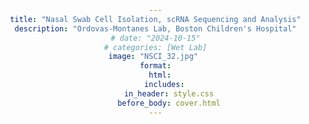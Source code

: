 ```yaml
---
title: "Nasal Swab Cell Isolation, scRNA Sequencing and Analysis"
description: "Ordovas-Montanes Lab, Boston Children's Hospital"
# date: "2024-10-15"
# categories: [Wet Lab]
image: "NSCI_32.jpg" 
format:
  html:
    includes:
      in_header: style.css
      before_body: cover.html
---
```


<script type="text/javascript">
document.write(`
<!-- Background Image with Gradient Overlay and Slideshow -->
<div id="intro-section" style="position: relative; text-align: right; color: white;">

  <!-- Slideshow Background with the images -->
<div class="slideshow-container">
    <!-- Use correct relative paths for the images with gradient overlay -->
    <div class="mySlides fade" style="background-image: linear-gradient(to bottom right, rgba(0, 128, 128, 0.3), rgba(0, 128, 128, 0.3)), url('../../files/img/training/Nasal_Swab_Cell_Isolation_scRNA_Sequencing_and_Analysis/NSCI_1.png'); background-size: cover; background-position: center;"></div>
    <div class="mySlides fade" style="background-image: linear-gradient(to bottom right, rgba(0, 128, 128, 0.3), rgba(0, 128, 128, 0.3)), url('../../files/img/training/Nasal_Swab_Cell_Isolation_scRNA_Sequencing_and_Analysis/NSCI_2.png'); background-size: cover; background-position: center;"></div>
    <div class="mySlides fade" style="background-image: linear-gradient(to bottom right, rgba(0, 128, 128, 0.3), rgba(0, 128, 128, 0.3)), url('../../files/img/training/Nasal_Swab_Cell_Isolation_scRNA_Sequencing_and_Analysis/NSCI_3.png'); background-size: cover; background-position: center;"></div>
    <div class="mySlides fade" style="background-image: linear-gradient(to bottom right, rgba(0, 128, 128, 0.3), rgba(0, 128, 128, 0.3)), url('../../files/img/training/Nasal_Swab_Cell_Isolation_scRNA_Sequencing_and_Analysis/NSCI_4.jpg'); background-size: cover; background-position: center;"></div>
    <div class="mySlides fade" style="background-image: linear-gradient(to bottom right, rgba(0, 128, 128, 0.3), rgba(0, 128, 128, 0.3)), url('../../files/img/training/Nasal_Swab_Cell_Isolation_scRNA_Sequencing_and_Analysis/NSCI_5.png'); background-size: cover; background-position: center;"></div>
    <div class="mySlides fade" style="background-image: linear-gradient(to bottom right, rgba(0, 128, 128, 0.3), rgba(0, 128, 128, 0.3)), url('../../files/img/training/Nasal_Swab_Cell_Isolation_scRNA_Sequencing_and_Analysis/NSCI_6.jpg'); background-size: cover; background-position: center;"></div>
    <div class="mySlides fade" style="background-image: linear-gradient(to bottom right, rgba(0, 128, 128, 0.3), rgba(0, 128, 128, 0.3)), url('../../files/img/training/Nasal_Swab_Cell_Isolation_scRNA_Sequencing_and_Analysis/NSCI_7.jpg'); background-size: cover; background-position: center;"></div>
    <div class="mySlides fade" style="background-image: linear-gradient(to bottom right, rgba(0, 128, 128, 0.3), rgba(0, 128, 128, 0.3)), url('../../files/img/training/Nasal_Swab_Cell_Isolation_scRNA_Sequencing_and_Analysis/NSCI_8.png'); background-size: cover; background-position: center;"></div>
    <div class="mySlides fade" style="background-image: linear-gradient(to bottom right, rgba(0, 128, 128, 0.3), rgba(0, 128, 128, 0.3)), url('../../files/img/training/Nasal_Swab_Cell_Isolation_scRNA_Sequencing_and_Analysis/NSCI_9.jpg'); background-size: cover; background-position: center;"></div>
    <div class="mySlides fade" style="background-image: linear-gradient(to bottom right, rgba(0, 128, 128, 0.3), rgba(0, 128, 128, 0.3)), url('../../files/img/training/Nasal_Swab_Cell_Isolation_scRNA_Sequencing_and_Analysis/NSCI_10.jpg'); background-size: cover; background-position: center;"></div>
    <div class="mySlides fade" style="background-image: linear-gradient(to bottom right, rgba(0, 128, 128, 0.3), rgba(0, 128, 128, 0.3)), url('../../files/img/training/Nasal_Swab_Cell_Isolation_scRNA_Sequencing_and_Analysis/NSCI_11.png'); background-size: cover; background-position: center;"></div>
    <div class="mySlides fade" style="background-image: linear-gradient(to bottom right, rgba(0, 128, 128, 0.3), rgba(0, 128, 128, 0.3)), url('../../files/img/training/Nasal_Swab_Cell_Isolation_scRNA_Sequencing_and_Analysis/NSCI_12.png'); background-size: cover; background-position: center;"></div>
    <div class="mySlides fade" style="background-image: linear-gradient(to bottom right, rgba(0, 128, 128, 0.3), rgba(0, 128, 128, 0.3)), url('../../files/img/training/Nasal_Swab_Cell_Isolation_scRNA_Sequencing_and_Analysis/NSCI_13.png'); background-size: cover; background-position: center;"></div>
    <div class="mySlides fade" style="background-image: linear-gradient(to bottom right, rgba(0, 128, 128, 0.3), rgba(0, 128, 128, 0.3)), url('../../files/img/training/Nasal_Swab_Cell_Isolation_scRNA_Sequencing_and_Analysis/NSCI_14.png'); background-size: cover; background-position: center;"></div>
    <div class="mySlides fade" style="background-image: linear-gradient(to bottom right, rgba(0, 128, 128, 0.3), rgba(0, 128, 128, 0.3)), url('../../files/img/training/Nasal_Swab_Cell_Isolation_scRNA_Sequencing_and_Analysis/NSCI_15.jpg'); background-size: cover; background-position: center;"></div>
    <div class="mySlides fade" style="background-image: linear-gradient(to bottom right, rgba(0, 128, 128, 0.3), rgba(0, 128, 128, 0.3)), url('../../files/img/training/Nasal_Swab_Cell_Isolation_scRNA_Sequencing_and_Analysis/NSCI_16.png'); background-size: cover; background-position: center;"></div>
    <div class="mySlides fade" style="background-image: linear-gradient(to bottom right, rgba(0, 128, 128, 0.3), rgba(0, 128, 128, 0.3)), url('../../files/img/training/Nasal_Swab_Cell_Isolation_scRNA_Sequencing_and_Analysis/NSCI_17.png'); background-size: cover; background-position: center;"></div>
      <div class="mySlides fade" style="background-image: linear-gradient(to bottom right, rgba(0, 128, 128, 0.3), rgba(0, 128, 128, 0.3)), url('../../files/img/training/Nasal_Swab_Cell_Isolation_scRNA_Sequencing_and_Analysis/NSCI_18.png'); background-size: cover; background-position: center;"></div>
  <div class="mySlides fade" style="background-image: linear-gradient(to bottom right, rgba(0, 128, 128, 0.3), rgba(0, 128, 128, 0.3)), url('../../files/img/training/Nasal_Swab_Cell_Isolation_scRNA_Sequencing_and_Analysis/NSCI_31.jpg'); background-size: cover; background-position: center;"></div>
</div>


  <!-- Text Overlay on the Background Image -->
  <div style="position: absolute; bottom: 40px; left: 50%; transform: translateX(-50%); text-align: center; width: 100%;">
    <h1 style="font-size: 3em; font-weight: bold; text-align: center;">Nasal Swab Cell Isolation, scRNA Sequencing, and Analysis</h1>
    <p style="font-size: 1.5em; text-align: center; max-width: 1000px; margin: 0 auto;">
       This protocol provides step-by-step instructions to isolate cells from frozen nasopharyngeal swabs. A typical yield of 50,000 to 100,000 cells can be obtained per swab. This protocol was demonstrated live and followed up with library preparation and sequencing on NextSeq 2000.
    </p>
  </div>
</div>

<!-- Structured Program Details Below the Image -->
<div id="program-details" style="padding: 20px;  background-color: #f9f9f9; max-width: 1200px; margin: 0 auto;">

  <h2 style="text-align: center; font-weight: bold;">Training Details</h2>

  <h3 style="text-align: center; font-weight: bold;">Sample Collection</h3>
  <div style="text-align: center; font-size: 1em; max-width: 1000px; margin: 0 auto;">
Tell Something
  </div>
  
  <p style="text-align: center; font-size: 1em; max-width: 1000px; margin: 0 auto;">
    <img src="../../files/img/training/Nasal_Swab_Cell_Isolation_scRNA_Sequencing_and_Analysis/NSCI_18.png" alt="Sample Collection" style="width: 80%; margin-top: 10px;">
  </p>

  <h3 style="text-align: center; font-weight: bold;">Nasal Swab Cell Isolation</h3>
  <div style="text-align: center; font-size: 1em; max-width: 1000px; margin: 0 auto;">
    This protocol provides step-by-step instructions to isolate cells from frozen nasopharyngeal swabs. A typical yield of 50,000 to 100,000 cells can be obtained per swab. The protocol was demonstrated live and followed by library preparation and sequencing on the NextSeq 2000.
  </div>
  
  
  <p style="text-align: center; font-size: 1em; max-width: 1000px; margin: 0 auto;">
    <img src="../../files/img/training/Nasal_Swab_Cell_Isolation_scRNA_Sequencing_and_Analysis/NSCI_24.png" alt="Cell Isolation Protocol" style="width: 80%; margin-top: 10px;">
  </p>

  <h3 style="text-align: center; font-weight: bold;">Materials and Reagents</h3>
  <div style="text-align: center; font-size: 1em; max-width: 1000px; margin: 0 auto;">
    RPMI + 10 mM DTT<br>
    Accutase (3.5 mL per swab)<br>
    Quenching buffer: RPMI + 10% fetal bovine serum (FBS) + 4 mM EDTA<br>
    50 mL conical tubes, 15 mL conical tubes, 1.5 mL eppendorf tubes<br>
    Thermomixer set to 37°C, agitating at 300 rpm<br>
    Hemocytometer slides<br>
    Forceps, scissors, and sterile pipettes<br>
    Optional: 10X Genomics reagents for single-cell capture
  </div>
  <p style="text-align: center; font-size: 1em; max-width: 1000px; margin: 0 auto;">
    <img src="../../files/img/training/Nasal_Swab_Cell_Isolation_scRNA_Sequencing_and_Analysis/NSCI_29.png" alt="Materials and Reagents" style="width: 80%; margin-top: 10px;">
  </p>

  <h3 style="text-align: center; font-weight: bold;">Procedure Overview</h3>
  <div style="text-align: center; font-size: 1em; max-width: 1000px; margin: 0 auto;">
    Key steps include rapidly thawing the swab, cell dissociation with Accutase and RPMI, filtering cells through a 70 µm filter, and counting viable cells with trypan blue before downstream processing.
  </div>
  <p style="text-align: center; font-size: 1em; max-width: 1000px; margin: 0 auto;">
    <img src="../../files/img/training/Nasal_Swab_Cell_Isolation_scRNA_Sequencing_and_Analysis/NSCI_26.png" alt="Procedure Overview" style="width: 80%; margin-top: 10px;">
    <img src="../../files/img/training/Nasal_Swab_Cell_Isolation_scRNA_Sequencing_and_Analysis/NSCI_27.png" alt="Procedure Overview" style="width: 80%; margin-top: 10px;">
    <img src="../../files/img/training/Nasal_Swab_Cell_Isolation_scRNA_Sequencing_and_Analysis/NSCI_28.png" alt="Procedure Overview" style="width: 80%; margin-top: 10px;">
    <img src="../../files/img/training/Nasal_Swab_Cell_Isolation_scRNA_Sequencing_and_Analysis/NSCI_25.png" alt="Procedure Overview" style="width: 80%; margin-top: 10px;">
    <img src="../../files/img/training/Nasal_Swab_Cell_Isolation_scRNA_Sequencing_and_Analysis/NSCI_3.png" alt="Procedure Overview" style="width: 80%; margin-top: 10px;">
    <img src="../../files/img/training/Nasal_Swab_Cell_Isolation_scRNA_Sequencing_and_Analysis/NSCI_17.png" alt="Procedure Overview" style="width: 80%; margin-top: 10px;">

  </p>

  
  

  <h3 style="text-align: center; font-weight: bold;">Cell Counting and Preparation for scRNA-seq</h3>
  <div style="text-align: center; font-size: 1em; max-width: 1000px; margin: 0 auto;">
    After cell counting, proceed with library preparation for scRNA-seq. This involves using the Honeycomb platform to capture individual cells and prepare them for sequencing.
  </div>
  <p style="text-align: center; font-size: 1em; max-width: 1000px; margin: 0 auto;">
    <img src="../../files/img/training/Nasal_Swab_Cell_Isolation_scRNA_Sequencing_and_Analysis/NSCI_23.png" alt="Cell Counting and Preparation" style="width: 80%; margin-top: 10px;">
    <img src="../../files/img/training/Nasal_Swab_Cell_Isolation_scRNA_Sequencing_and_Analysis/NSCI_2.png" alt="Cell Counting and Preparation" style="width: 80%; margin-top: 10px;">
    <img src="../../files/img/training/Nasal_Swab_Cell_Isolation_scRNA_Sequencing_and_Analysis/NSCI_5.png" alt="Cell Counting and Preparation" style="width: 80%; margin-top: 10px;">

  </p>

  <h3 style="text-align: center; font-weight: bold;">Post-Isolation Cell Processing</h3>
  <div style="text-align: center; font-size: 1em; max-width: 1000px; margin: 0 auto;">
    Proceed to cell staining or downstream applications such as single-cell RNA sequencing to assess the transcriptomic profile of the isolated cells.
  </div>
  <p style="text-align: center; font-size: 1em; max-width: 1000px; margin: 0 auto;">
    <img src="../../files/img/training/Nasal_Swab_Cell_Isolation_scRNA_Sequencing_and_Analysis/NSCI_11.png" alt="Post-Isolation Processing" style="width: 80%; margin-top: 10px;">
    <img src="../../files/img/training/Nasal_Swab_Cell_Isolation_scRNA_Sequencing_and_Analysis/NSCI_4.png" alt="Post-Isolation Processing" style="width: 80%; margin-top: 10px;">
    <img src="../../files/img/training/Nasal_Swab_Cell_Isolation_scRNA_Sequencing_and_Analysis/NSCI_8.png" alt="Post-Isolation Processing" style="width: 80%; margin-top: 10px;">

  </p>


  <h3 style="text-align: center; font-weight: bold;">Single-cell Sequencing at NextSeq-2000 </h3>
  <div style="text-align: center; font-size: 1em; max-width: 1000px; margin: 0 auto;">
    The cell isolation process typically yields between 50,000 to 100,000 cells per swab. Results vary depending on sample quality and processing conditions. After Library preparation using Honeycomb method we sequenced the samples.
  </div>
  
  <p style="text-align: center; font-size: 1em; max-width: 1000px; margin: 0 auto;">
    <img src="../../files/img/training/Nasal_Swab_Cell_Isolation_scRNA_Sequencing_and_Analysis/NSCI_16.png" alt="Procedure Overview" style="width: 80%; margin-top: 10px;">
    <img src="../../files/img/training/Nasal_Swab_Cell_Isolation_scRNA_Sequencing_and_Analysis/NSCI_6.png" alt="Results and Yield" style="width: 80%; margin-top: 10px;">
    <img src="../../files/img/training/Nasal_Swab_Cell_Isolation_scRNA_Sequencing_and_Analysis/NSCI_8.png" alt="Results and Yield" style="width: 80%; margin-top: 10px;">
    <img src="../../files/img/training/Nasal_Swab_Cell_Isolation_scRNA_Sequencing_and_Analysis/NSCI_22.png" alt="Results and Yield" style="width: 80%; margin-top: 10px;">
    <img src="../../files/img/training/Nasal_Swab_Cell_Isolation_scRNA_Sequencing_and_Analysis/NSCI_13.png" alt="Results and Yield" style="width: 80%; margin-top: 10px;">
    <img src="../../files/img/training/Nasal_Swab_Cell_Isolation_scRNA_Sequencing_and_Analysis/NSCI_10.jpg" alt="Results and Yield" style="width: 80%; margin-top: 10px;">
  </p>

  <h3 style="text-align: center; font-weight: bold;">Next Steps and Analysis</h3>
  <div style="text-align: center; font-size: 1em; max-width: 1000px; margin: 0 auto;">
    After completing sequencing on the NextSeq 2000 platform. The computational analysis can be performed using tools like Seurat and Scanpy.
  </div>
  
  <p style="text-align: center; font-size: 1em; max-width: 1000px; margin: 0 auto;">
    <img src="../../files/img/training/Nasal_Swab_Cell_Isolation_scRNA_Sequencing_and_Analysis/NSCI_9.jpg" alt="Procedure Overview" style="width: 80%; margin-top: 10px;">
    <img src="../../files/img/training/Nasal_Swab_Cell_Isolation_scRNA_Sequencing_and_Analysis/NSCI_1.png" alt="Results and Yield" style="width: 80%; margin-top: 10px;">
    <img src="../../files/img/training/Nasal_Swab_Cell_Isolation_scRNA_Sequencing_and_Analysis/NSCI_30.jpg" alt="Procedure Overview" style="width: 80%; margin-top: 10px;">
    <img src="../../files/img/training/Nasal_Swab_Cell_Isolation_scRNA_Sequencing_and_Analysis/NSCI_31.jpg" alt="Results and Yield" style="width: 80%; margin-top: 10px;">
    <img src="../../files/img/training/Nasal_Swab_Cell_Isolation_scRNA_Sequencing_and_Analysis/NSCI_19.jpeg" alt="Results and Yield" style="width: 80%; margin-top: 10px;">

  <!-- Workshop Instructor (moved to the bottom) -->
  <h3 style="text-align: center; font-weight: bold;">Instructors</h3>
  <p style="text-align: center; font-size: 1em;">Jaclyn Long - PhD Candidate - Harvard Medical School</p>
  <p style="text-align: center; font-size: 1em;">Faith Taliaferro - Research Technologist - Ordovas-Montanes Lab, Boston Children's Hospital</p>

  
  <h3 style="text-align: center; font-weight: bold;">Collaboration and Funding</h3>
  <p style="text-align: center; font-size: 2em;">
    <img src="../../files/img/training/Nasal_Swab_Cell_Isolation_scRNA_Sequencing_and_Analysis/boston.png" alt="boston Partner" style="max-width: 170px; margin: 10px;">
    <img src="../../files/img//training/Nasal_Swab_Cell_Isolation_scRNA_Sequencing_and_Analysis/ordovas_lab.png" lt="ordovas Partner" style="max-width: 250px; margin: 10px;">
    <img src="../../files/img/training/Nasal_Swab_Cell_Isolation_scRNA_Sequencing_and_Analysis/mit.png" alt="mit Partner" style="max-width: 250px; margin: 10px;">
    <img src="../../files/img//training/Nasal_Swab_Cell_Isolation_scRNA_Sequencing_and_Analysis/bill_foundation.png" lt="MBill " style="max-width: 200px; margin: 10px;">
  <div style="text-align: center; font-size: 1em; max-width: 1000px; margin: 0 auto;">
    This protocol was developed in collaboration with Boston Children's Hospital, MIT, and the Bill & Melinda Gates Foundation.
  </div>
  
  <!-- Workshop Dates and Location Section (moved to the bottom) -->
  <h3 style="text-align: center; font-weight: bold;">Location and Schedule</h3>
  <p style="text-align: center; font-size: 1em;">Child Health Research Foundation (CHRF), Dhaka, Bangladesh</p>
  <p style="text-align: center; font-size: 1em;">4 - 11th March, 2024</p>


</section>
<p style="text-align: center;">
<a href="https://chrfbd.org/blogs/90e730c5-359c-4f3e-8363-7aa317066c93" class="btn btn-primary rounded-pill me-2">More Details</a>

</div>
`);
</script>

<!-- Add additional details if required -->
<style>
  /* General styles for the program details section */
  #program-details {
    font-family: Arial, sans-serif;
    color: #333;
    line-height: 1.6;
    background-color: #f9f9f9;
    max-width: 1200px;
    margin: 0 auto;
    font-size: 1.2em;
    padding: 20px; /* Removed incorrect padding-center */
  }

  /* Ensure no horizontal scrolling */
  html, body {
    overflow-x: hidden;
    margin: 0;
    padding: 0;
  }
    
  h2, h3 {
    margin-top: 10px; /* Reduced margin for better spacing */
    margin-bottom: 10px;
    font-weight: bold;
    text-align: center;
  }
  
  ul {
    font-size: 1em;
    margin: 0 auto;
    max-width: 800px;
  }

  div {
    font-size: 1em;
    margin: 0 auto;
    max-width: 1000px;
    text-align: center;
  }

  p {
    font-size: 1em;
    margin: 10px auto;
  }
  
  /* Prevent containers from exceeding the viewport width */
  .container, .slideshow-container {
    width: 100vw;
    overflow: hidden;
    margin: 0;
    padding: 0;
  }

  /* Slideshow container adjustments */
  .slideshow-container {
    position: relative;
    height: 80vh; /* Adjusted for smaller height */
    width: 100vw;
    overflow: hidden;
    margin: 0 auto;
  }

  /* Ensuring all elements, especially images, fit within the viewport */
  img, .slideshow-container, #program-details, div {
    max-width: 100%;
    width: 100vw; /* Ensure elements don't exceed the viewport */
    margin: 0 auto;
    padding: 0;
  }

  /* Each slide style */
  .mySlides {
    position: absolute;
    height: 80vh; /* Adjusted to match slideshow container */
    width: 100vw;
    background-size: cover;
    background-position: center;
    opacity: 0;
    transition: opacity 1.5s ease-in-out;
  }

  .mySlides:first-child {
    opacity: 1;
  }
</style>

<script>
  let slideIndex = 0;
  const slides = document.querySelectorAll('.mySlides');
  
  function showSlides() {
    slides.forEach((slide) => {
      slide.style.opacity = '0';  // Hide all slides
    });
    slideIndex++;
    if (slideIndex > slides.length) { slideIndex = 1; }  // Loop back to first slide
    slides[slideIndex - 1].style.opacity = '1';  // Show the current slide
    setTimeout(showSlides, 3000);  // Change image every 3 seconds
  }

  document.addEventListener("DOMContentLoaded", function() {
    showSlides();  // Initialize the slideshow
  });
</script>
